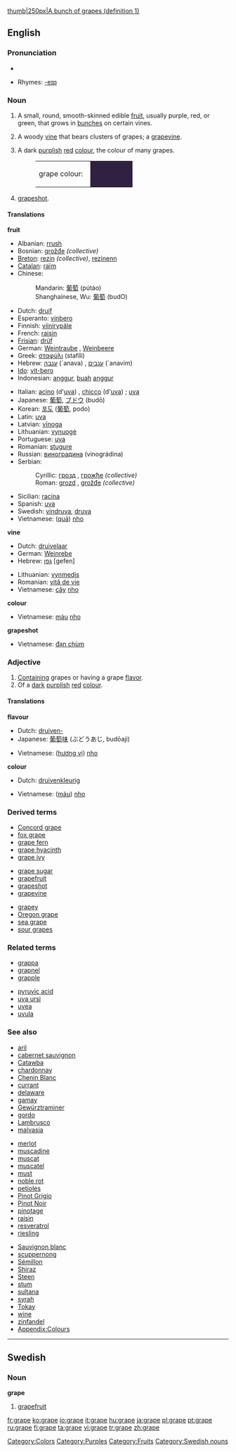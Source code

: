 {{wikipedia}}[[image:Grapes05.jpg|thumb|250px|A bunch of grapes (definition 1)]]

==English==

===Pronunciation===
*{{audio|en-us-grape.ogg|Audio (US)}}

*Rhymes: [[Rhymes:English:-eɪp|-eɪp]]

===Noun===
{{en-noun|s|-}}

# {{countable}} A small, round, smooth-skinned edible [[fruit]], usually purple, red, or green, that grows in [[bunch]]es on certain vines.
# {{countable}} A woody [[vine]] that bears clusters of grapes; a [[grapevine]].
# {{cattag|countable|uncountable}} A dark [[purple|purplish]] [[red]] [[colour]], the colour of many grapes.
#:<table><tr><td>grape colour: &nbsp;</td><td bgcolor="#2F2140" width="80">&nbsp; </td></tr></table>
# {{uncountable}} [[Grapeshot|grapeshot]].

====Translations====
'''fruit'''
{{top}}
*Albanian: [[rrush]] {{m}}
*Bosnian: [[grožđe]] {{npl}} ''(collective)''
*[[Breton]]: [[rezin]] ''(collective)'', [[rezinenn]] {{f}}
*[[Catalan]]: [[raïm]] {{m}}
*Chinese:
*:Mandarin: [[葡萄]] (pútáo)
*:Shanghainese, Wu: [[葡萄]] (budO)
*Dutch: [[druif]] {{f}}
*Esperanto: [[vinbero]]
*Finnish: [[viinirypäle]]
*French: [[raisin]] {{m}}
*[[Frisian]]: [[drúf]]
*German: [[Weintraube]] {{f}}, [[Weinbeere]] {{f}}
*Greek: [[σταφύλι]] (stafíli) {{n}}
*Hebrew: [[ענבה]] (`anava) {{f}}, [[ענבים]] (`anavim) {{p}}
*[[Ido]]: [[vit-bero]]
*Indonesian: [[anggur]], [[buah]] [[anggur]]
{{mid}}
*Italian: [[acino]] (d'[[uva]]) {{m}}, [[chicco]] (d'[[uva]]) {{m}}; [[uva]] {{f}}
*Japanese: [[葡萄]], [[ブドウ]] (budō)
*Korean: [[포도]] ([[葡萄]], podo)
*Latin: [[uva]]
*Latvian: [[vīnoga]] {{f}}
*Lithuanian: [[vynuogė]] {{f}}
*Portuguese: [[uva]] {{f}}
*Romanian: [[stugure]] {{m}}
*Russian: [[виноградина]] (vinográdina) {{f}}
*Serbian:
*:Cyrillic: [[грозд]] {{m}}, [[грожђе]] {{npl}} ''(collective)''
*:Roman: [[grozd]] {{m}}, [[grožđe]] {{npl}} ''(collective)''
*Sicilian: [[racina]] {{f}}
*Spanish: [[uva]] {{f}}
*Swedish: [[vindruva]], [[druva]] {{c}}
*Vietnamese: ([[quả]]) [[nho]]
{{bottom}}

'''vine'''
{{top}}
*Dutch: [[druivelaar]] {{m}} 
*German: [[Weinrebe]] {{f}}
*Hebrew: [[גפן]] [gefen] {{m}}
{{mid}}
*Lithuanian: [[vynmedis]] {{m}}
*Romanian: [[viţă de vie]] 
*Vietnamese: [[cây]] [[nho]]
{{bottom}}

'''colour'''
{{top}}
*Vietnamese: [[màu]] [[nho]]
{{mid}}
{{bottom}}

'''grapeshot'''
{{top}}
*Vietnamese: [[đạn chùm]]
{{mid}}
{{bottom}}

===Adjective===
{{en-adj-more}}

# [[contain|Containing]] grapes or having a grape [[flavor]].
# Of a [[dark]] [[purplish]] [[red]] [[colour]].

====Translations====
'''flavour'''
{{top}}
*Dutch: [[druiven-]]
*Japanese: [[葡萄]][[味]] (ぶどうあじ, budōaji)
{{mid}}
*Vietnamese: ([[hương vị]]) [[nho]]
{{bottom}}

'''colour'''
{{top}}
*Dutch: [[druivenkleurig]]
{{mid}}
*Vietnamese: ([[màu]]) [[nho]] 
{{bottom}}

===Derived terms===
{{top3}}
*[[Concord grape]]
*[[fox grape]]
*[[grape fern]]
*[[grape hyacinth]]
*[[grape ivy]]
{{mid3}}
*[[grape sugar]]
*[[grapefruit]]
*[[grapeshot]]
*[[grapevine]]
{{mid3}}
*[[grapey]]
*[[Oregon grape]]
*[[sea grape]]
*[[sour grapes]]
{{bottom}}

===Related terms===
{{top2}}
*[[grappa]]
*[[grapnel]]
*[[grapple]]
{{mid2}}
*[[pyruvic acid]]
*[[uva ursi]]
*[[uvea]]
*[[uvula]]
{{bottom}}

===See also===
{{top3}}
*[[aril]]
*[[cabernet sauvignon]]
*[[Catawba]]
*[[chardonnay]]
*[[Chenin Blanc]]
*[[currant]]
*[[delaware]]
*[[gamay]]
*[[Gewürztraminer]]
*[[gordo]]
*[[Lambrusco]]
*[[malvasia]]
{{mid3}}
*[[merlot]]
*[[muscadine]]
*[[muscat]]
*[[muscatel]]
*[[must]]
*[[noble rot]]
*[[petioles]]
*[[Pinot Grigio]]
*[[Pinot Noir]]
*[[pinotage]]
*[[raisin]]
*[[resveratrol]]
*[[riesling]]
{{mid3}}
*[[Sauvignon blanc]]
*[[scuppernong]]
*[[Sémillon]]
*[[Shiraz]]
*[[Steen]]
*[[stum]]
*[[sultana]]
*[[syrah]]
*[[Tokay]]
*[[wine]]
*[[zinfandel]]
*[[Wiktionary_Appendix:Colours|Appendix:Colours]]
{{bottom}}

[[Category:Colors]]
[[Category:Purples]]
[[Category:Fruits]]

----

==Swedish==

===Noun===
'''grape''' {{c}}

# [[grapefruit]]

[[Category:Swedish nouns]]

[[fr:grape]]
[[ko:grape]]
[[io:grape]]
[[it:grape]]
[[hu:grape]]
[[ja:grape]]
[[pl:grape]]
[[pt:grape]]
[[ru:grape]]
[[fi:grape]]
[[ta:grape]]
[[vi:grape]]
[[tr:grape]]
[[zh:grape]]